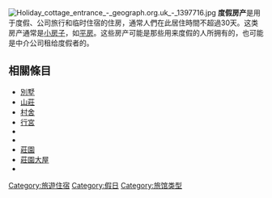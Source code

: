 {{Expand language|1=en|time=2020-10-03T15:46:47+00:00}}
[[File:Holiday_cottage_entrance_-_geograph.org.uk_-_1397716.jpg|thumb]]
'''度假房产'''是用于度假、公司旅行和临时住宿的住房，通常人們在此居住時間不超過30天。这类房产通常是[[小房子|小房子]]，如[[平房|平房]]。这些房产可能是那些用来度假的人所拥有的，也可能是中介公司租给度假者的。

==相關條目==
*[[別墅|別墅]]
*[[山莊|山莊]]
*[[村舍|村舍]]
*[[行宮|行宮]]
*{{link-de|獵宮|Jagdschloss}}
*{{link-de|悅宮|Lustschloss}}
*[[莊園|莊園]]
*[[莊園大屋|莊園大屋]]
*{{le|避暑房產|Summer house}}

[[Category:旅遊住宿|Category:旅遊住宿]]
[[Category:假日|Category:假日]]
[[Category:旅馆类型|Category:旅馆类型]]